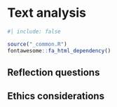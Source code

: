 # Text analysis {#sec-text-analysis}


```r
#| include: false

source("_common.R")
fontawesome::fa_html_dependency()
```


## <i class="fas fa-lightbulb"></i> Reflection questions  



## <i class="fas fa-balance-scale"></i> Ethics considerations 




